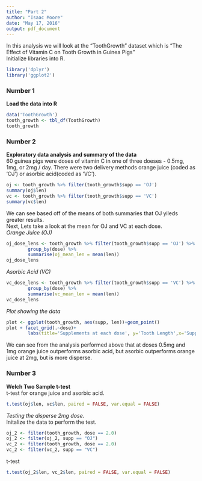 ```yaml
---
title: "Part 2"
author: "Isaac Moore"
date: "May 17, 2016"
output: pdf_document
---
```

In this analysis we will look at the "ToothGrowth" dataset which is "The Effect of Vitamin C on Tooth Growth in Guinea Pigs"  
Initialize libraries into R.
```r
library('dplyr')
library('ggplot2')
```

### Number 1  
**Load the data into R**
```r
data('ToothGrowth')
tooth_growth <- tbl_df(ToothGrowth)
tooth_growth
```
### Number 2  
**Exploratory data analysis and summary of the data**  
60 guinea pigs were doses of vitamin C in one of three doeses - 0.5mg, 1mg, or 2mg / day. There were two delivery methods orange juice (coded as 'OJ') or asorbic acid(coded as 'VC').
```r
oj <- tooth_growth %>% filter(tooth_growth$supp == 'OJ')
summary(oj$len)
vc <- tooth_growth %>% filter(tooth_growth$supp == 'VC')
summary(vc$len)
```
We can see based off of the means of both summaries that OJ yileds greater results.  
Next, Lets take a look at the mean for OJ and VC at each dose.  
*Orange Juice (OJ)*
```r
oj_dose_lens <- tooth_growth %>% filter(tooth_growth$supp == 'OJ') %>%
        group_by(dose) %>%
        summarise(oj_mean_len = mean(len))
oj_dose_lens
```
*Asorbic Acid (VC)*
```r
vc_dose_lens <- tooth_growth %>% filter(tooth_growth$supp == 'VC') %>%
        group_by(dose) %>%
        summarise(vc_mean_len = mean(len))
vc_dose_lens
```
*Plot showing the data*
```r
plot <- ggplot(tooth_growth, aes(supp, len))+geom_point()
plot + facet_grid(.~dose)+
        labs(title='Supplements at each dose', y='Tooth Length',x='Supplement')
```

We can see from the analysis performed above that at doses 0.5mg and 1mg orange juice outperforms asorbic acid, but asorbic outperforms orange juice at 2mg, but is more disperse.   

### Number 3
**Welch Two Sample t-test**  
t-test for orange juice and asorbic acid.
```r
t.test(oj$len, vc$len, paired = FALSE, var.equal = FALSE)
```
*Testing the disperse 2mg dose.*  
Initalize the data to perform the test.
```r
oj_2 <- filter(tooth_growth, dose == 2.0)
oj_2 <- filter(oj_2, supp == "OJ")
vc_2 <- filter(tooth_growth, dose == 2.0)
vc_2 <- filter(vc_2, supp == "VC")
```
t-test
```r
t.test(oj_2$len, vc_2$len, paired = FALSE, var.equal = FALSE)
```